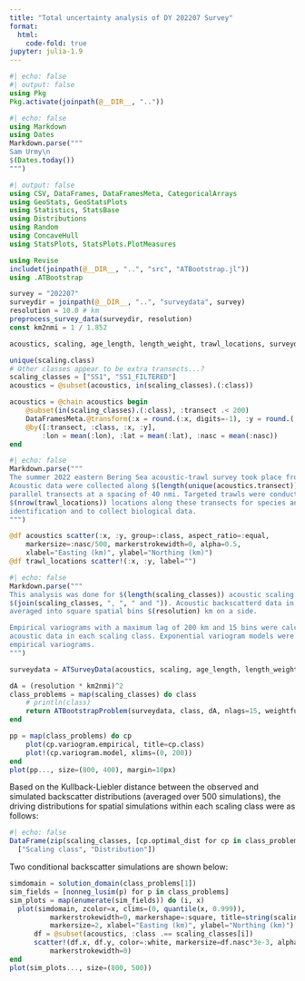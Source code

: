 ```yaml
---
title: "Total uncertainty analysis of DY 202207 Survey"
format:
  html:
    code-fold: true
jupyter: julia-1.9
---
```

```julia
#| echo: false
#| output: false
using Pkg
Pkg.activate(joinpath(@__DIR__, ".."))
```
```julia
#| echo: false
using Markdown
using Dates
Markdown.parse("""
Sam Urmy\n
$(Dates.today())
""")
```


```julia
#| output: false
using CSV, DataFrames, DataFramesMeta, CategoricalArrays
using GeoStats, GeoStatsPlots
using Statistics, StatsBase
using Distributions
using Random
using ConcaveHull
using StatsPlots, StatsPlots.PlotMeasures

using Revise
includet(joinpath(@__DIR__, "..", "src", "ATBootstrap.jl"))
using .ATBootstrap

survey = "202207"
surveydir = joinpath(@__DIR__, "..", "surveydata", survey)
resolution = 10.0 # km
preprocess_survey_data(surveydir, resolution)
const km2nmi = 1 / 1.852

acoustics, scaling, age_length, length_weight, trawl_locations, surveydomain = read_survey_files(surveydir)

unique(scaling.class)
# Other classes appear to be extra transects...?
scaling_classes = ["SS1", "SS1_FILTERED"]
acoustics = @subset(acoustics, in(scaling_classes).(:class))

acoustics = @chain acoustics begin
    @subset(in(scaling_classes).(:class), :transect .< 200)
    DataFramesMeta.@transform(:x = round.(:x, digits=-1), :y = round.(:y, digits=-1))
    @by([:transect, :class, :x, :y], 
        :lon = mean(:lon), :lat = mean(:lat), :nasc = mean(:nasc))
end
```
```julia
#| echo: false
Markdown.parse("""
The summer 2022 eastern Bering Sea acoustic-trawl survey took place from DATE to DATE.
Acoustic data were collected along $(length(unique(acoustics.transect))) north-south
parallel transects at a spacing of 40 nmi. Targeted trawls were conducted at 
$(nrow(trawl_locations)) locations along these transects for species and size
identification and to collect biological data.
""")
```
```julia
@df acoustics scatter(:x, :y, group=:class, aspect_ratio=:equal,
    markersize=:nasc/500, markerstrokewidth=0, alpha=0.5,
    xlabel="Easting (km)", ylabel="Northing (km)")
@df trawl_locations scatter!(:x, :y, label="")
```
```julia
#| echo: false
Markdown.parse("""
This analysis was done for $(length(scaling_classes)) acoustic scaling classes:
$(join(scaling_classes, ", ", " and ")). Acoustic backscatterd data in each class were
averaged into square spatial bins $(resolution) km on a side. 

Empirical variograms with a maximum lag of 200 km and 15 bins were calculated for the 
acoustic data in each scaling class. Exponential variogram models were fit to the 
empirical variograms.
""")
```
```julia
surveydata = ATSurveyData(acoustics, scaling, age_length, length_weight, trawl_locations, surveydomain)

dA = (resolution * km2nmi)^2
class_problems = map(scaling_classes) do class
    # println(class)
    return ATBootstrapProblem(surveydata, class, dA, nlags=15, weightfunc=h -> 1/h)
end

pp = map(class_problems) do cp
    plot(cp.variogram.empirical, title=cp.class)
    plot!(cp.variogram.model, xlims=(0, 200))
end
plot(pp..., size=(800, 400), margin=10px)
```
Based on the Kullback-Liebler distance between the observed and simulated
backscatter distributions (averaged over 500 simulations), the driving distributions for 
spatial simulations within each scaling class were as follows:

```julia
#| echo: false
DataFrame(zip(scaling_classes, [cp.optimal_dist for cp in class_problems]), 
  ["Scaling class", "Distribution"])
```
Two conditional backscatter simulations are shown below:
```julia
simdomain = solution_domain(class_problems[1])
sim_fields = [nonneg_lusim(p) for p in class_problems]
sim_plots = map(enumerate(sim_fields)) do (i, x)
  plot(simdomain, zcolor=x, clims=(0, quantile(x, 0.999)), 
          markerstrokewidth=0, markershape=:square, title=string(scaling_classes[i]),
          markersize=2, xlabel="Easting (km)", ylabel="Northing (km)")
      df = @subset(acoustics, :class .== scaling_classes[i])
      scatter!(df.x, df.y, color=:white, markersize=df.nasc*3e-3, alpha=0.3,
          markerstrokewidth=0)
end
plot(sim_plots..., size=(800, 500))
```

